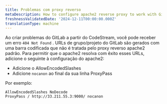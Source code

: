 ```yaml
---
title: Problemas com proxy reverso
metaDescription: How to configure apache2 reverse proxy to work with GitLab
freshnessValidatedDate: '2024-12-11T00:00:00.000Z'
translationType: machine
---
```


Ao criar problemas do GitLab a partir do CodeStream, você pode receber um erro `404 Not Found` . URLs de grupo/projeto do GitLab são gerados com uma barra codificada que não é tratada pelo proxy reverso apache2 padrão. Para permitir que o apache2 resolva com êxito esses URLs, adicione o seguinte à configuração do apache2:

* Adicione o AllowEncodedSlashes
* Adicione `nocanon` ao final da sua linha ProxyPass

Por exemplo:

```
AllowEncodedSlashes NoDecode
ProxyPass / http://33.211.55.3:9000/ nocanon
```